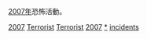 [[2007年|2007年]]恐怖活動。
{{cat topic in year| topic=恐怖活動| year=2007}}

[[Category:2000年代恐怖活動|2007]]
[[Category:2007年罪案|Terrorist]]
[[Category:2007年灾难|Terrorist]]
[[Category:各年恐怖活动|2007]]
[[Category:2007年襲擊|*]]
[[Category:2007年恐怖主義|incidents]]